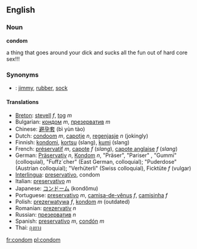 ==English==

===Noun===
'''condom'''

a thing that goes around your dick and sucks all the fun out of hard core sex!!!

===Synonyms===
*{{slang}}: [[jimmy]], [[rubber]], [[sock]]

====Translations====
*[[Breton]]: [[stevell]] ''f'', [[tog]] ''m''
*Bulgarian: [[кондом]] ''m'', [[презерватив]] ''m''
*Chinese: [[避孕套]] (bì yùn tào)
*Dutch: [[condoom]] ''m'', [[capotje]] ''n'', [[regenjasje]] ''n'' (jokingly)
*Finnish: [[kondomi]], [[kortsu]] (slang), [[kumi]] (slang)
*French: [[préservatif]] ''m'', [[capote]] ''f'' (''slang''), [[capote anglaise]] ''f'' (''slang'')
*German: [[Präservativ]] ''n'', [[Kondom]] ''n'', "Präser", "Pariser" , "Gummi" (colloquial), "Fuffz´cher" (East German, colloquial); "Puderdose" (Austrian colloquial); "Verhüterli" (Swiss colloquial), Ficktüte ''f'' (vulgar)
*[[Interlingua]]: [[preservativo]], condom
*Italian: [[preservativo]] ''m''
*Japanese: [[コンドーム]] (kondômu)
*Portuguese: [[preservativo]] ''m'', [[camisa-de-vênus]] ''f'', [[camisinha]] ''f''
*Polish: [[prezerwatywa]] ''f'', [[kondom]] ''m'' (outdated)
*Romanian: [[prezervativ]] ''n''
*Russian: [[презерватив]] ''n''
*Spanish: [[preservativo]] ''m'', [[condón]] ''m''
*Thai: [[ถุงยาง]]

[[fr:condom]]
[[pl:condom]]